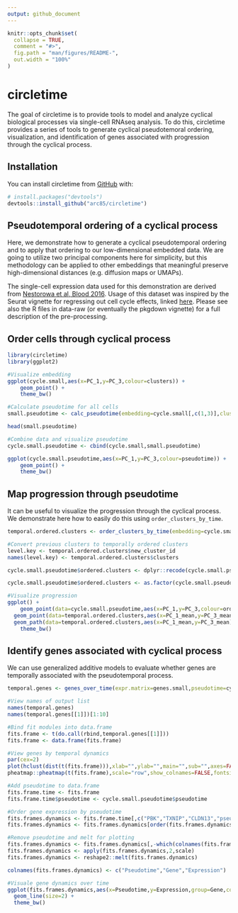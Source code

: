 ```yaml
---
output: github_document
---
```


<!-- README.md is generated from README.Rmd. Please edit that file -->

```r
knitr::opts_chunk$set(
  collapse = TRUE,
  comment = "#>",
  fig.path = "man/figures/README-",
  out.width = "100%"
)
```
# circletime

<!-- badges: start -->
<!-- badges: end -->

The goal of circletime is to provide tools to model and analyze cyclical biological processes via single-cell RNAseq analysis. To do this, circletime provides a series of tools to generate cyclical pseudotemoral ordering, visualization, and identification of genes associated with progression through the cyclical process.

## Installation

You can install circletime from [GitHub](https://github.com/) with:

``` r
# install.packages("devtools")
devtools::install_github("arc85/circletime")
```
## Pseudotemporal ordering of a cyclical process

Here, we demonstrate how to generate a cyclical pseudotemporal ordering and to apply that ordering to our low-dimensional embedded data. We are going to utilize two principal components here for simplicity, but this methodology can be applied to other embeddings that meaningful preserve high-dimensional distances (e.g. diffusion maps or UMAPs).

The single-cell expression data used for this demonstration are derived from [Nestorowa et al, Blood 2016](https://pubmed.ncbi.nlm.nih.gov/27365425/). Usage of this dataset was inspired by the Seurat vignette for regressing out cell cycle effects, linked [here](https://satijalab.org/seurat/v3.2/cell_cycle_vignette.html). Please see also the R files in data-raw (or eventually the pkgdown vignette) for a full description of the pre-processing.

## Order cells through cyclical process

```r
library(circletime)
library(ggplot2)

#Visualize embedding
ggplot(cycle.small,aes(x=PC_1,y=PC_3,colour=clusters)) +
	geom_point() +
	theme_bw()

#Calculate pseudotime for all cells
small.pseudotime <- calc_pseudotime(embedding=cycle.small[,c(1,3)],clusters=cycle.small$clusters)

head(small.pseudotime)

#Combine data and visualize pseudotime
cycle.small.pseudotime <- cbind(cycle.small,small.pseudotime)

ggplot(cycle.small.pseudotime,aes(x=PC_1,y=PC_3,colour=pseudotime)) +
	geom_point() +
	theme_bw()

```

## Map progression through pseudotime

It can be useful to visualize the progression through the cyclical process. We demonstrate here how to easily do this using `order_clusters_by_time`.

```r

temporal.ordered.clusters <- order_clusters_by_time(embedding=cycle.small.pseudotime[,c(1,3)],clusters=cycle.small.pseudotime$clusters,pseudotime=cycle.small.pseudotime$pseudotime)

#Convert previous clusters to temporally ordered clusters
level.key <- temporal.ordered.clusters$new_cluster_id
names(level.key) <- temporal.ordered.clusters$clusters

cycle.small.pseudotime$ordered.clusters <- dplyr::recode(cycle.small.pseudotime$clusters,!!!level.key)

cycle.small.pseudotime$ordered.clusters <- as.factor(cycle.small.pseudotime$ordered.clusters)

#Visualize progression
ggplot() +
	geom_point(data=cycle.small.pseudotime,aes(x=PC_1,y=PC_3,colour=ordered.clusters)) +
  geom_point(data=temporal.ordered.clusters,aes(x=PC_1_mean,y=PC_3_mean),size=2) +
  geom_path(data=temporal.ordered.clusters,aes(x=PC_1_mean,y=PC_3_mean)) +
	theme_bw()

```

## Identify genes associated with cyclical process

We can use generalized additive models to evaluate whether genes are temporally associated with the pseudotemporal process.

```r

temporal.genes <- genes_over_time(expr.matrix=genes.small,pseudotime=cycle.small.pseudotime$pseudotime)

#View names of output list
names(temporal.genes)
names(temporal.genes[[1]])[1:10]

#Bind fit modules into data.frame
fits.frame <- t(do.call(rbind,temporal.genes[[1]]))
fits.frame <- data.frame(fits.frame)

#View genes by temporal dynamics
par(cex=2)
plot(hclust(dist(t(fits.frame))),xlab="",ylab="",main="",sub="",axes=FALSE)
pheatmap::pheatmap(t(fits.frame),scale="row",show_colnames=FALSE,fontsize=6)

#Add pseudotime to data.frame
fits.frame.time <- fits.frame
fits.frame.time$pseudotime <- cycle.small.pseudotime$pseudotime

#Order gene expression by pseudotime
fits.frames.dynamics <- fits.frame.time[,c("PBK","TXNIP","CLDN13","pseudotime")]
fits.frames.dynamics <- fits.frames.dynamics[order(fits.frames.dynamics$pseudotime),]

#Remove pseudotime and melt for plotting
fits.frames.dynamics <- fits.frames.dynamics[,-which(colnames(fits.frames.dynamics)=="pseudotime")]
fits.frames.dynamics <- apply(fits.frames.dynamics,2,scale)
fits.frames.dynamics <- reshape2::melt(fits.frames.dynamics)

colnames(fits.frames.dynamics) <- c("Pseudotime","Gene","Expression")

#Visuale gene dynamics over time
ggplot(fits.frames.dynamics,aes(x=Pseudotime,y=Expression,group=Gene,colour=Gene)) +
  geom_line(size=2) +
  theme_bw()

```
